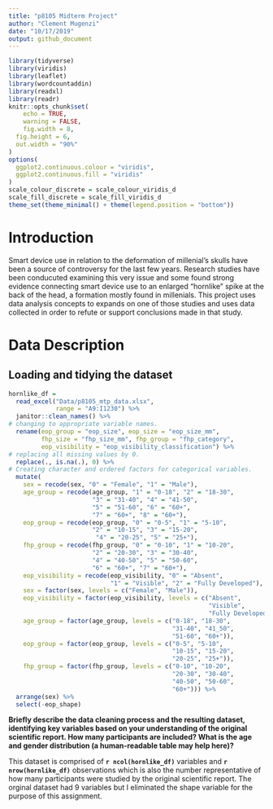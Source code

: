 ```yaml
---
title: "p8105 Midterm Project"
author: "Clement Mugenzi"
date: "10/17/2019"
output: github_document
---
```


```r
library(tidyverse)
library(viridis)
library(leaflet)
library(wordcountaddin)
library(readxl)
library(readr)
knitr::opts_chunk$set(
	echo = TRUE,
	warning = FALSE,
	fig.width = 8, 
  fig.height = 6,
  out.width = "90%"
)
options(
  ggplot2.continuous.colour = "viridis",
  ggplot2.continuous.fill = "viridis"
)
scale_colour_discrete = scale_colour_viridis_d
scale_fill_discrete = scale_fill_viridis_d
theme_set(theme_minimal() + theme(legend.position = "bottom"))
```


# Introduction

Smart device use in relation to the deformation of millenial's skulls have been a source of controversy for the last few years. Research studies have been conducuted examining this very issue and some found strong evidence connecting smart device use to an enlarged "hornlike" spike at the back of the head, a formation mostly found in millenials. This project uses data analysis concepts to expands on one of those studies and uses data collected in order to refute or support conclusions made in that study.


# Data Description

## Loading and tidying the dataset

```r
hornlike_df = 
  read_excel("Data/p8105_mtp_data.xlsx", 
             range = "A9:I1230") %>% 
  janitor::clean_names() %>% 
# changing to appropriate variable names.
  rename(eop_group = "eop_size", eop_size = "eop_size_mm",
         fhp_size = "fhp_size_mm", fhp_group = "fhp_category",
         eop_visibility = "eop_visibility_classification") %>%
# replacing all missing values by 0.
  replace(., is.na(.), 0) %>% 
# Creating character and ordered factors for categorical variables.
  mutate(
    sex = recode(sex, "0" = "Female", "1" = "Male"),
    age_group = recode(age_group, "1" = "0-18", "2" = "18-30", 
                       "3" = "31-40", "4" = "41-50",
                       "5" = "51-60", "6" = "60+",
                       "7" = "60+", "8" = "60+"),
    eop_group = recode(eop_group, "0" = "0-5", "1" = "5-10", 
                       "2" = "10-15", "3" = "15-20",
                        "4" = "20-25", "5" = "25+"),
    fhp_group = recode(fhp_group, "0" = "0-10", "1" = "10-20",
                       "2" = "20-30", "3" = "30-40", 
                       "4" = "40-50", "5" = "50-60",
                       "6" = "60+", "7" = "60+"),
    eop_visibility = recode(eop_visibility, "0" = "Absent",
                            "1" = "Visible", "2" = "Fully Developed"),
    sex = factor(sex, levels = c("Female", "Male")),
    eop_visibility = factor(eop_visibility, levels = c("Absent",
                                                       "Visible",
                                                       "Fully Developed")),
    age_group = factor(age_group, levels = c("0-18", "18-30",
                                             "31-40", "41_50",
                                             "51-60", "60+")),
    eop_group = factor(eop_group, levels = c("0-5", "5-10",
                                             "10-15", "15-20",
                                             "20-25", "25+")),
    fhp_group = factor(fhp_group, levels = c("0-10", "10-20",
                                             "20-30", "30-40",
                                             "40-50", "50-60",
                                             "60+"))) %>% 
  arrange(sex) %>%
  select(-eop_shape)
```


**Briefly describe the data cleaning process and the resulting dataset, identifying key variables based on your understanding of the original scientific report. How many participants are included? What is the age and gender distribution (a human-readable table may help here)?**



This dataset is comprised of **`r ncol(hornlike_df)`** variables and **`r nrow(hornlike_df)`** observations which is also the number representative of how many participants were studied by the original scientific report. The orginal dataset had 9 variables but I eliminated the shape variable for the purpose of this assignment.  




































































